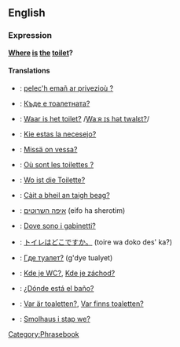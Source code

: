 ==English==
===Expression===
'''[[Where]] [[is]] [[the]] [[toilet]]?'''

====Translations====
*{{br}}: [[pelec'h emañ ar privezioù ?]]
*{{bg}}: [[Къде е тоалетната?]]
*{{nl}}: [[Waar is het toilet?]] /[[media:Waar_is_het_toilet.ogg|Waːʀ ɪs hət twalɛt?]]/
*{{eo}}: [[Kie estas la necesejo?]]
*{{fi}}: [[Missä on vessa?]]
*{{fr}}: [[Où sont les toilettes ?]]
*{{de}}: [[Wo ist die Toilette?]]
*{{gd}}: [[Càit a bheil an taigh beag?]]
*{{he}}: [[איפה השרוטים]] (eifo ha sherotim)
*{{it}}: [[Dove sono i gabinetti?]]
*{{ja}}: [[トイレはどこですか。]] (toire wa doko des' ka?)
*{{ru}}: [[Где туалет?]] (g'dye tualyet)
*{{sk}}: [[Kde je WC?]], [[Kde je záchod?]]
*{{es}}: [[¿Dónde está el baño?]]
*{{sv}}: [[Var är toaletten?]], [[Var finns toaletten?]]
*{{tpi}}: [[Smolhaus i stap we?]]
 
[[Category:Phrasebook]]